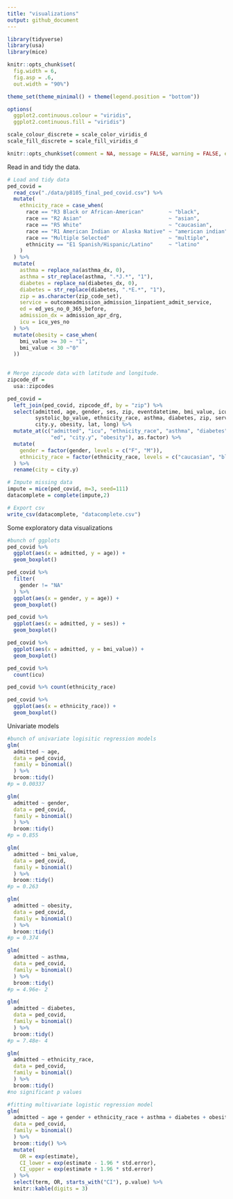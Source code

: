 ```yaml
---
title: "visualizations"
output: github_document
---
```


```r
library(tidyverse)
library(usa)
library(mice)

knitr::opts_chunk$set(
  fig.width = 6,
  fig.asp = .6,
  out.width = "90%")

theme_set(theme_minimal() + theme(legend.position = "bottom"))

options(
  ggplot2.continuous.colour = "viridis",
  ggplot2.continuous.fill = "viridis")

scale_colour_discrete = scale_color_viridis_d
scale_fill_discrete = scale_fill_viridis_d

knitr::opts_chunk$set(comment = NA, message = FALSE, warning = FALSE, echo = TRUE)
```

Read in and tidy the data. 
```r
# Load and tidy data
ped_covid =
  read_csv("./data/p8105_final_ped_covid.csv") %>%
  mutate(
    ethnicity_race = case_when(
      race == "R3 Black or African-American"        ~ "black",
      race == "R2 Asian"                            ~ "asian",
      race == "R5 White"                            ~ "caucasian",
      race == "R1 American Indian or Alaska Native" ~ "american indian",
      race == "Multiple Selected"                   ~ "multiple",
      ethnicity == "E1 Spanish/Hispanic/Latino"     ~ "latino"
    )
  ) %>%
  mutate(
    asthma = replace_na(asthma_dx, 0),
    asthma = str_replace(asthma, ".*J.*", "1"),
    diabetes = replace_na(diabetes_dx, 0),
    diabetes = str_replace(diabetes, ".*E.*", "1"),
    zip = as.character(zip_code_set),
    service = outcomeadmission_admission_1inpatient_admit_service, 
    ed = ed_yes_no_0_365_before,
    admission_dx = admission_apr_drg,
    icu = icu_yes_no
  ) %>%
  mutate(obesity = case_when(
    bmi_value >= 30 ~ "1",
    bmi_value < 30 ~"0"
  ))
  
```

```r
# Merge zipcode data with latitude and longitude.
zipcode_df = 
  usa::zipcodes

ped_covid = 
  left_join(ped_covid, zipcode_df, by = "zip") %>%
  select(admitted, age, gender, ses, zip, eventdatetime, bmi_value, icu, icu_date_time, 
         systolic_bp_value, ethnicity_race, asthma, diabetes, zip, service, ed, admission_dx,
         city.y, obesity, lat, long) %>%
  mutate_at(c("admitted", "icu", "ethnicity_race", "asthma", "diabetes",
              "ed", "city.y", "obesity"), as.factor) %>%
  mutate(
    gender = factor(gender, levels = c("F", "M")),
    ethnicity_race = factor(ethnicity_race, levels = c("caucasian", "black", "latino", "asian", "american indian", "multiple", "NA"))
  ) %>%
  rename(city = city.y) 
```


```r
# Impute missing data
impute = mice(ped_covid, m=3, seed=111)
datacomplete = complete(impute,2)
```

```r
# Export csv
write_csv(datacomplete, "datacomplete.csv")
```

Some exploratory data visualizations

```r
#bunch of ggplots
ped_covid %>% 
  ggplot(aes(x = admitted, y = age)) +
  geom_boxplot()

ped_covid %>% 
  filter(
    gender != "NA"
  ) %>% 
  ggplot(aes(x = gender, y = age)) +
  geom_boxplot()

ped_covid %>% 
  ggplot(aes(x = admitted, y = ses)) +
  geom_boxplot()

ped_covid %>% 
  ggplot(aes(x = admitted, y = bmi_value)) +
  geom_boxplot()

ped_covid %>% 
  count(icu)

ped_covid %>% count(ethnicity_race)

ped_covid %>% 
  ggplot(aes(x = ethnicity_race)) + 
  geom_boxplot()
```

Univariate models

```r
#bunch of univariate logisitic regression models
glm(
  admitted ~ age,
  data = ped_covid,
  family = binomial()
  ) %>% 
  broom::tidy()
#p = 0.00337

glm(
  admitted ~ gender,
  data = ped_covid,
  family = binomial()
  ) %>% 
  broom::tidy()
#p = 0.855

glm(
  admitted ~ bmi_value,
  data = ped_covid,
  family = binomial()
  ) %>% 
  broom::tidy()
#p = 0.263

glm(
  admitted ~ obesity,
  data = ped_covid,
  family = binomial()
  ) %>% 
  broom::tidy()
#p = 0.374

glm(
  admitted ~ asthma,
  data = ped_covid,
  family = binomial()
  ) %>% 
  broom::tidy()
#p = 4.96e- 2

glm(
  admitted ~ diabetes,
  data = ped_covid,
  family = binomial()
  ) %>% 
  broom::tidy()
#p = 7.48e- 4

glm(
  admitted ~ ethnicity_race,
  data = ped_covid,
  family = binomial()
  ) %>% 
  broom::tidy()
#no significant p values
```

```r
#fitting multivariate logistic regression model
glm(
  admitted ~ age + gender + ethnicity_race + asthma + diabetes + obesity,
  data = ped_covid,
  family = binomial()
  ) %>% 
  broom::tidy() %>% 
  mutate(
    OR = exp(estimate),
    CI_lower = exp(estimate - 1.96 * std.error),
    CI_upper = exp(estimate + 1.96 * std.error)
  ) %>% 
  select(term, OR, starts_with("CI"), p.value) %>% 
  knitr::kable(digits = 3)
```

